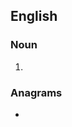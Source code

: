 ==English==

===Noun===
{{head|en|noun form}}

# {{plural of|extracurricular|lang=en}}

===Anagrams===
* {{anagrams|en|a=aacceilrrrrstuux|sextracurricular}}